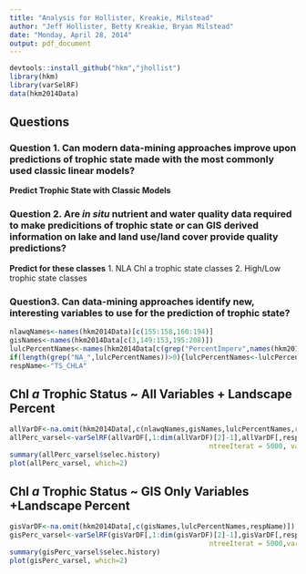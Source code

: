 ```yaml
---
title: "Analysis for Hollister, Kreakie, Milstead"
author: "Jeff Hollister, Betty Kreakie, Bryan Milstead"
date: "Monday, April 28, 2014"
output: pdf_document
---
```


```r
devtools::install_github("hkm","jhollist")
library(hkm)
library(varSelRF)
data(hkm2014Data)
```



## Questions

### Question 1. Can modern data-mining approaches improve upon predictions of trophic state made with the most commonly used classic linear models?

**Predict Trophic State with Classic Models**


### Question 2. Are *in situ* nutrient and water quality data required to make predicitions of trophic state or can GIS derived information on lake and land use/land cover provide quality predictions?

**Predict for these classes**
1. NLA Chl a trophic state classes
2. High/Low trophic state classes

### Question3. Can data-mining approaches identify new, interesting variables to use for the prediction of trophic state?






```r
nlawqNames<-names(hkm2014Data)[c(155:158,160:194)]
gisNames<-names(hkm2014Data[c(3,149:153,195:208)])
lulcPercentNames<-names(hkm2014Data[c(grep("PercentImperv",names(hkm2014Data)),grep("Per_",names(hkm2014Data)))])
if(length(grep("NA_",lulcPercentNames))>0){lulcPercentNames<-lulcPercentNames[-grep("NA_",lulcPercentNames)]}
respName<-"TS_CHLA"
```

## Chl *a* Trophic Status ~ All Variables + Landscape Percent

```r
allVarDF<-na.omit(hkm2014Data[,c(nlawqNames,gisNames,lulcPercentNames,respName)])
allPerc_varsel<-varSelRF(allVarDF[,1:dim(allVarDF)[2]-1],allVarDF[,respName],ntree = 10000, 
												 ntreeIterat = 5000, vars.drop.frac = 0.2)
summary(allPerc_varsel$selec.history)
plot(allPerc_varsel, which=2)
```


## Chl *a* Trophic Status ~ GIS Only Variables +Landscape Percent

```r
gisVarDF<-na.omit(hkm2014Data[,c(gisNames,lulcPercentNames,respName)])
gisPerc_varsel<-varSelRF(gisVarDF[,1:dim(gisVarDF)[2]-1],gisVarDF[,respName],ntree = 10000, 
												 ntreeIterat = 5000,vars.drop.frac = 0.2)
summary(gisPerc_varsel$selec.history)
plot(gisPerc_varsel, which=2)
```



